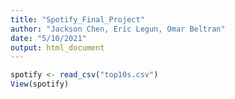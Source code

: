 ```yaml
---
title: "Spotify_Final_Project"
author: "Jackson Chen, Eric Legun, Omar Beltran"
date: "5/10/2021"
output: html_document
---
```


```r
spotify <- read_csv("top10s.csv")
View(spotify)
```

```r

```

